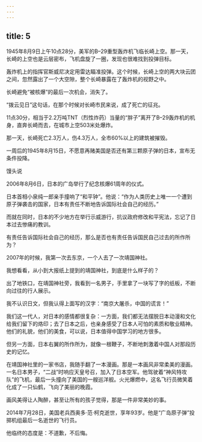 ```yaml
---
---
---
```

title: 5
---



1945年8月9日上午10点28分，美军的B–29重型轰炸机飞临长崎上空。那一天，长崎的上空也是云层密布，飞机盘旋了一圈，发现也很难找到投弹目标。

轰炸机上的指挥官斯威尼决定用雷达瞄准投弹。这个时候，长崎上空的两大块云团之间，忽然露出了一个大空隙，整个长崎暴露在了轰炸机的视野之中。

长崎避免“被核爆”的最后一次机会，消失了。

“拨云见日”这句话，在那个时候对长崎市民来说，成了死亡的征兆。

11点30分，相当于2.2万吨TNT（烈性炸药）当量的“胖子”离开了B–29轰炸机的机身，直奔长崎而去，在城市上空503米处爆炸。

那一天，长崎死亡2.3万人，伤4.3万人，全市60%以上的建筑被摧毁。

一周后的1945年8月15日，不愿意再赌美国是否还有第三颗原子弹的日本，宣布无条件投降。

馒头说

2006年8月6日，日本的广岛举行了纪念核爆61周年的仪式。

日本首相小泉纯一郎亲手撞响了“和平钟”。他说：“作为人类历史上唯一一个遭到原子弹袭击的国家，日本有责任不断地告诉国际社会自己的经历。”

而就在同时，日本的不少地方在举行示威游行，抗议政府修改和平宪法，忘记了日本过去惨痛的教训。

有责任告诉国际社会自己的经历，那么是否也有责任告诉国民自己过去的所作所为？

2007年的时候，我第一次去东京，一个人去了一次靖国神社。

我想看看，从小到大报纸上提到的靖国神社，到底是什么样子的？

出了地铁口，在靖国神社旁，我看到一名男子，手里拿了一块写了字的纸板，不断向过往的行人展示。

我不认识日文，但我认得上面写的汉字：“南京大屠杀，中国的谎言！”

我们这一代人，对日本的感情都很复杂：一方面，我们都无法摆脱日本动漫和文化给我们留下的烙印；去了日本之后，也亲身感受了日本人可怕的素质和敬业精神。他们的礼貌，他们的美食，可以说，日本值得中国学习的地方很多。

但另一方面，日本右翼的所作所为，就像一根鞭子，不断地刺激着中国人对那段历史的记忆。

在靖国神社里的一家书店，我随手翻了一本漫画。那是一本画风非常柔美的漫画。一名日本男子，“二战”时响应天皇号召，加入了日本空军。他驾驶着“神风特攻队”的飞机，最后一头撞向了美国的一艘巡洋舰。火光爆燃中，这名飞行员微笑着化成了一只仙鹤，飞向了美丽的晚霞。

画风美得让人陶醉，甚至让所有的孩子觉得，那是一件非常美妙的事。

2014年7月28日，美国老兵西奥多·范·柯克逝世，享年93岁。他是“广岛原子弹”投掷机组最后一名逝世的飞行员。

他临终的态度是：不道歉，不后悔。